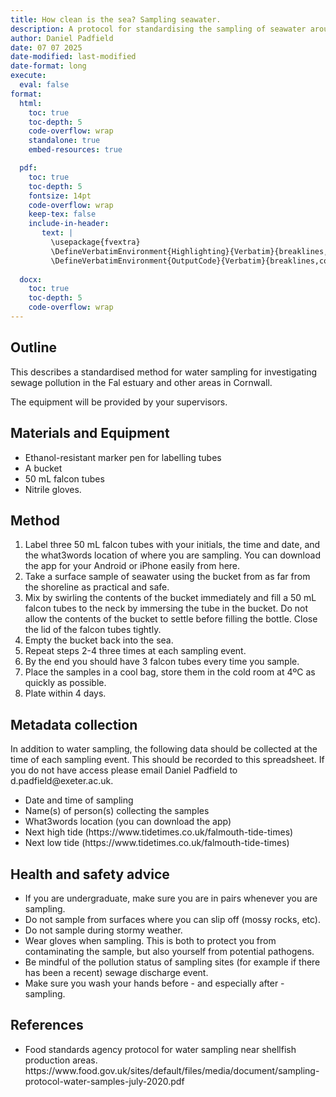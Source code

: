 ```yaml
---
title: How clean is the sea? Sampling seawater. 
description: A protocol for standardising the sampling of seawater around Falmouth for plating for _E. coli_
author: Daniel Padfield
date: 07 07 2025
date-modified: last-modified
date-format: long
execute: 
  eval: false
format:
  html:
    toc: true
    toc-depth: 5
    code-overflow: wrap
    standalone: true
    embed-resources: true

  pdf:
    toc: true
    toc-depth: 5
    fontsize: 14pt
    code-overflow: wrap
    keep-tex: false
    include-in-header: 
       text: |
         \usepackage{fvextra}
         \DefineVerbatimEnvironment{Highlighting}{Verbatim}{breaklines,commandchars=\\\{\}}
         \DefineVerbatimEnvironment{OutputCode}{Verbatim}{breaklines,commandchars=\\\{\}}
  
  docx:
    toc: true
    toc-depth: 5
    code-overflow: wrap
---
```


## Outline

This describes a standardised method for water sampling for investigating sewage pollution in the Fal estuary and other areas in Cornwall.

The equipment will be provided by your supervisors.

## Materials and Equipment

* Ethanol-resistant marker pen for labelling tubes
* A bucket
* 50 mL falcon tubes
* Nitrile gloves.
 
## Method

1. Label three 50 mL falcon tubes with your initials, the time and date, and the what3words location of where you are sampling. You can download the app for your Android or iPhone easily from here.
2. Take a surface sample of seawater using the bucket from as far from the shoreline as practical and safe.
3. Mix by swirling the contents of the bucket immediately and fill a 50 mL falcon tubes to the neck by immersing the tube in the bucket. Do not allow the contents of the bucket to settle before filling the bottle. Close the lid of the falcon tubes tightly.
4. Empty the bucket back into the sea.
5. Repeat steps 2-4 three times at each sampling event.
6. By the end you should have 3 falcon tubes every time you sample.
7. Place the samples in a cool bag, store them in the cold room at 4ºC as quickly as possible.
8. Plate within 4 days.

## Metadata collection

In addition to water sampling, the following data should be collected at the time of each sampling event. This should be recorded to this spreadsheet. If you do not have access please email Daniel Padfield to d.padfield@exeter.ac.uk.

* Date and time of sampling
* Name(s) of person(s) collecting the samples
* What3words location (you can download the app)
* Next high tide (https://www.tidetimes.co.uk/falmouth-tide-times)
* Next low tide (https://www.tidetimes.co.uk/falmouth-tide-times)
  
## Health and safety advice

* If you are undergraduate, make sure you are in pairs whenever you are sampling.
* Do not sample from surfaces where you can slip off (mossy rocks, etc).
* Do not sample during stormy weather.
* Wear gloves when sampling. This is both to protect you from contaminating the sample, but also yourself from potential pathogens. 
* Be mindful of the pollution status of sampling sites (for example if there has been a recent) sewage discharge event.
* Make sure you wash your hands before - and especially after - sampling.

## References

* Food standards agency protocol for water sampling near shellfish production areas. https://www.food.gov.uk/sites/default/files/media/document/sampling-protocol-water-samples-july-2020.pdf
